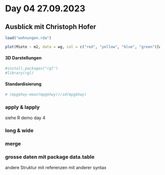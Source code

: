 # Day 04 27.09.2023 {.unnumbered}

## Ausblick mit Christoph Hofer

```r
load("wohnungen.rda")

plot(Miete ~ m2, data = wg, col = c("red", "yellow", "blue", "green")[wg$Ort])
```

#### 3D Darstellungen

```r
#install.packages("rgl")
#library(rgl)
```

#### Standardisierung

```r

# (mpg$hwy-mean(mpg$hwy))/sd(mpg$hwy)
```

### apply & lapply

siehe R demo day 4

### long & wide

### merge

### grosse daten mit package data.table

andere Struktur mit referenzen mit anderer syntax
